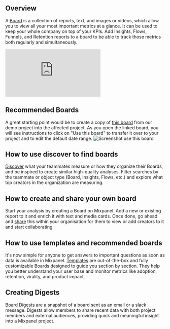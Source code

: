 ## Overview
A [Board](/docs/boards/overview) is a collection of reports, text, and images or videos, which allow you to view all your most important metrics at a glance. It can be used to keep your whole company on top of your KPIs. Add Insights, Flows, Funnels, and Retention reports to a board to be able to track those metrics both regularly and simultaneously.

<p style={{ position: 'relative', paddingBottom: '56.25%', height: 0, overflow: 'hidden' }}>
  <iframe src="https://www.loom.com/embed/19cb612fdf0243f6bd16445880536824?sid=e912d2df-b5ad-480a-9c0d-561bfc0efc30" frameborder="0" style={{ position: 'absolute', top: 0, left: 0, width: '100%', height: '100%' }} allowfullscreen></iframe>
</p>

## Recommended Boards
A great starting point would be to create a copy of [this board](https://mixpanel.com/s/ZRRkD) from our demo project into the affected project. As you open the linked board, you will see instructions to click on "Use this board" to transfer it over to your project and to edit the default date range.
![Screenshot use this board](/tracking_id_limits_copy_board.png)

## How to use discover to find boards
[Discover](/changelogs/2023-04-14-discover) what your teammates measure or how they organize their Boards, and be inspired to create similar high-quality analyses. Filter searches by the teammate or object type (Board, Insights, Flows, etc.) and explore what top creators in the organization are measuring.

## How to create and share your own board
Start your analysis by creating a Board on Mixpanel. Add a new or existing report to it and enrich it with text and media cards. Once done, go ahead and [share](/docs/boards/advanced#sharing) this within your organisation for them to view or add creators to it and start collaborating

## How to use templates and recommended boards
It's now simple for anyone to get answers to important questions as soon as data is available in Mixpanel. [Templates](/docs/boards/templates) are out-of-the-box and fully customizable Boards designed to guide you section by section. They help you better understand your user base and monitor metrics like adoption, retention, virality, and product impact.

## Creating Digests
[Board Digests](/docs/boards/advanced#board-digests) are a snapshot of a board sent as an email or a slack message. Digests allow members to share recent data with both project members and external audiences, providing quick and meaningful insight into a Mixpanel project.
